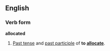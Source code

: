 ==English==
===Verb form===
'''allocated'''

#[[Past tense]] and [[past participle]] of '''to [[allocate]]'''.